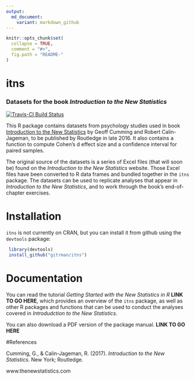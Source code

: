 ```yaml
---
output:
  md_document:
    variant: markdown_github
---
```


<!-- README.md is generated from README.Rmd. Please edit that file -->

```r
knitr::opts_chunk$set(
  collapse = TRUE,
  comment = "#>",
  fig.path = "README-"
)
```
# itns
### Datasets for the book *Introduction to the New Statistics*

[![Travis-CI Build Status](https://travis-ci.org/gitrman/itns.svg?branch=master)](https://travis-ci.org/gitrman/itns)

This R package contains datasets from psychology studies 
used in book  [Introduction to the New Statistics](http://www.thenewstatistics.com) by Geoff Cumming 
and Robert Calin-Jageman, to be published by Routledge in late 2016. It also contains a function to compute
Cohen's d effect size and a confidence interval for paired samples.

The original source of the datasets is a series of Excel files (that will soon be) found on the 
*Introduction to the New Statistics* website.  Those Excel files have been 
converted to R data frames and bundled together in the `itns` package. The datasets can be used to 
replicate analyses that appear in *Introduction to the New Statistics*, and to work through the book's 
end-of-chapter exercises.

# Installation

`itns` is not currently on CRAN, but you can install it from github using the `devtools` package:

```r
 library(devtools)
 install_github("gitrman/itns")
```

# Documentation
You can read the tutorial *Getting Started with the New Statistics in R* **LINK TO GO HERE**, which provides an overview of the `itns` package, as well as other R packages and functions that can be used to conduct the analyses covered in *Introdudction to the New Statistics*.

You can also download a PDF version of the package manual. **LINK TO GO HERE**

#References

Cumming, G., & Calin-Jageman, R. (2017). *Introduction to the New Statistics*. New York; Routledge.

www.thenewstatistics.com